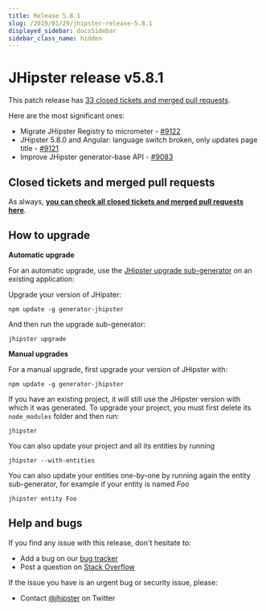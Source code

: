 ```yaml
---
title: Release 5.8.1
slug: /2019/01/29/jhipster-release-5.8.1
displayed_sidebar: docsSidebar
sidebar_class_name: hidden
---
```


JHipster release v5.8.1
==================

This patch release has [33 closed tickets and merged pull requests](https://github.com/jhipster/generator-jhipster/issues?q=milestone%3A5.8.1+is%3Aclosed).

Here are the most significant ones:

- Migrate JHipster Registry to micrometer - [#9122](https://github.com/jhipster/generator-jhipster/issues/9122)
- JHipster 5.8.0 and Angular: language switch broken, only updates page title - [#9121](https://github.com/jhipster/generator-jhipster/issues/9121)
- Improve JHipster generator-base API - [#9083](https://github.com/jhipster/generator-jhipster/issues/9083)

Closed tickets and merged pull requests
------------
As always, __[you can check all closed tickets and merged pull requests here](https://github.com/jhipster/generator-jhipster/issues?q=milestone%3A5.8.1+is%3Aclosed)__.

How to upgrade
------------

**Automatic upgrade**

For an automatic upgrade, use the [JHipster upgrade sub-generator](/upgrading-an-application/) on an existing application:

Upgrade your version of JHipster:

```
npm update -g generator-jhipster
```

And then run the upgrade sub-generator:

```
jhipster upgrade
```

**Manual upgrades**

For a manual upgrade, first upgrade your version of JHipster with:

```
npm update -g generator-jhipster
```

If you have an existing project, it will still use the JHipster version with which it was generated.
To upgrade your project, you must first delete its `node_modules` folder and then run:

```
jhipster
```

You can also update your project and all its entities by running

```
jhipster --with-entities
```

You can also update your entities one-by-one by running again the entity sub-generator, for example if your entity is named _Foo_

```
jhipster entity Foo
```

Help and bugs
--------------

If you find any issue with this release, don't hesitate to:

- Add a bug on our [bug tracker](https://github.com/jhipster/generator-jhipster/issues?state=open)
- Post a question on [Stack Overflow](http://stackoverflow.com/tags/jhipster/info)

If the issue you have is an urgent bug or security issue, please:

- Contact [@jhipster](https://twitter.com/jhipster) on Twitter

